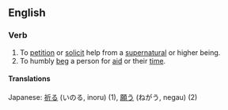 ==English==
===Verb===
#To [[petition]] or [[solicit]] help from a [[supernatural]] or higher being.
#To humbly [[beg]] a person for [[aid]] or their [[time]].

====Translations====
Japanese: [[祈る]] (いのる, inoru) (1), [[願う]] (ねがう, negau) (2)